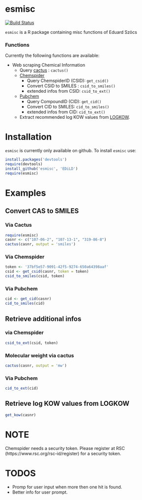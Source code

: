 esmisc
=============


[![Build Status](https://travis-ci.org/EDiLD/esmisc.png)](https://travis-ci.org/EDiLD/esmisc)

`esmisc` is a R package containing misc functions of Eduard Szöcs

### Functions
Currently the following functions are available:

+ Web scraping Chemical Information
  + Query [cactus](http://cactus.nci.nih.gov/chemical/structure_documentation) : `cactus()`
  + [Chemspider](http://www.chemspider.com/)
    + Query ChemspiderID (CSID): `get_csid()`
    + Convert CSID to SMILES : `csid_to_smiles()`
    + extended infos from CSID: `csid_to_ext()`
  + [Pubchem](https://pubchem.ncbi.nlm.nih.gov/)
    + Query CompoundID (CID): `get_cid()`
    + Convert CID to SMILES: `cid_to_smiles()`
    + extended infos from CID: `cid_to_ext()`
  + Extract recommended log KOW values from [LOGKOW](http://logkow.cisti.nrc.ca/logkow/index.jsp).

Installation
==============
`esmisc` is currently only available on github. To install `esmisc` use:
```r
install.packages('devtools')
require(devtools)
install_github('esmisc', 'EDiLD')
require(esmisc)
```


Examples
=================

## Convert CAS to SMILES
### Via Cactus
```r
require(esmisc)
casnr <- c("107-06-2", "107-13-1", "319-86-8")
cactus(casnr, output = 'smiles')
```

### Via Chemspider
```r
token <- '37bf5e57-9091-42f5-9274-650a64398aaf'
csid <- get_csid(casnr, token = token)
csid_to_smiles(csid, token)
```

### Via Pubchem
```r
cid <- get_cid(casnr)
cid_to_smiles(cid)
```



## Retrieve additional infos
### via Chemspider
```r
csid_to_ext(csid, token)
```

### Molecular weight via cactus
```r
cactus(casnr, output = 'mw')
```

### Via Pubchem
```r
cid_to_ext(cid)
```


## Retrieve log KOW values from LOGKOW
```r
get_kow(casnr)
```


NOTE
=============
Chemspider needs a security token. Please register at RSC (https://www.rsc.org/rsc-id/register) for a security token.


TODOS
=============
+ Promp for user input when more then one hit is found. 
+ Better info for user prompt.
